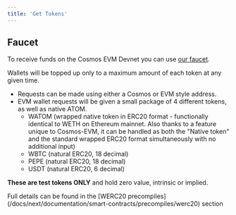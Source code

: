 ```yaml
---
title: 'Get Tokens'
---
```



## Faucet

To receive funds on the Cosmos EVM Devnet you can use [our faucet](https://faucet.cosmos.network).

<Info>Wallets will be topped up only to a maximum amount of each token at any given time.</Info>

- Requests can be made using either a Cosmos or EVM style address.
- EVM wallet requests will be given a small package of 4 different tokens, as well as native ATOM.
  - WATOM (wrapped native token in ERC20 format - functionally identical to WETH on Ethereum mainnet. Also thanks to a feature unique to Cosmos-EVM, it can be handled as both the "Native token" and the standard wrapped ERC20 format simultaneously with no additional input)
  - WBTC (natural ERC20, 18 decimal)
  - PEPE (natural ERC20, 18 decimal)
  - USDT (natural ERC20, 6 decimal)

<Warning>**These are test tokens ONLY** and hold zero value, intrinsic or implied.</Warning>

<footnote>
Full details can be found in the [WERC20 precompiles](/docs/next/documentation/smart-contracts/precompiles/werc20) section
</footnote>
